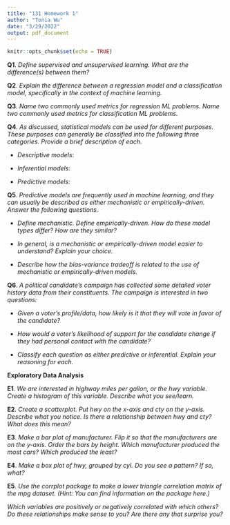 ```yaml
---
title: "131 Homework 1"
author: "Tonia Wu"
date: "3/29/2022"
output: pdf_document
---
```


```r
knitr::opts_chunk$set(echo = TRUE)
```

**Q1**. *Define supervised and unsupervised learning. What are the difference(s) between them?*


**Q2**. *Explain the difference between a regression model and a classification model, specifically in the context of machine learning.*

**Q3**. *Name two commonly used metrics for regression ML problems. Name two commonly used metrics for classification ML problems.*

**Q4**. *As discussed, statistical models can be used for different purposes. These purposes can generally be classified into the following three categories. Provide a brief description of each.*

- *Descriptive models*:

- *Inferential models*:

- *Predictive models*:

**Q5**. *Predictive models are frequently used in machine learning, and they can usually be described as either mechanistic or empirically-driven. Answer the following questions.*

- *Define mechanistic. Define empirically-driven. How do these model types differ? How are they similar?*

- *In general, is a mechanistic or empirically-driven model easier to understand? Explain your choice.*

- *Describe how the bias-variance tradeoff is related to the use of mechanistic or empirically-driven models.*


**Q6**. *A political candidate’s campaign has collected some detailed voter history data from their constituents. The campaign is interested in two questions:*

- *Given a voter’s profile/data, how likely is it that they will vote in favor of the candidate?*

- *How would a voter’s likelihood of support for the candidate change if they had personal contact with the candidate?*

- *Classify each question as either predictive or inferential. Explain your reasoning for each.*


**Exploratory Data Analysis**

**E1**. *We are interested in highway miles per gallon, or the hwy variable. Create a histogram of this variable. Describe what you see/learn.*


**E2**. *Create a scatterplot. Put hwy on the x-axis and cty on the y-axis. Describe what you notice. Is there a relationship between hwy and cty? What does this mean?*


**E3**. *Make a bar plot of manufacturer. Flip it so that the manufacturers are on the y-axis. Order the bars by height. Which manufacturer produced the most cars? Which produced the least?*


**E4**. *Make a box plot of hwy, grouped by cyl. Do you see a pattern? If so, what?*


**E5**. *Use the corrplot package to make a lower triangle correlation matrix of the mpg dataset. (Hint: You can find information on the package here.)*

*Which variables are positively or negatively correlated with which others? Do these relationships make sense to you? Are there any that surprise you?*









